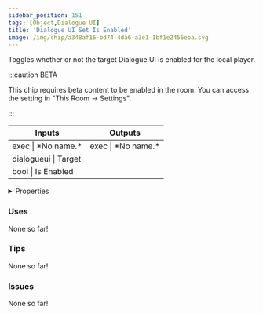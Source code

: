 ```yaml
---
sidebar_position: 151
tags: [Object,Dialogue UI]
title: 'Dialogue UI Set Is Enabled'
image: /img/chip/a348af16-bd74-4da6-a3e1-1bf1e2456eba.svg
---
```


Toggles whether or not the target Dialogue UI is enabled for the local player.

:::caution BETA

This chip requires beta content to be enabled in the room. You can access the setting in "This Room -> Settings".

:::

<IChip uuid="a348af16-bd74-4da6-a3e1-1bf1e2456eba"/>

<table><thead><tr><th>Inputs</th><th>Outputs</th></tr></thead><tbody><tr><td>exec | *No name.*</td><td>exec | *No name.*</td></tr><tr><td>dialogueui | Target</td><td /></tr><tr><td>bool | Is Enabled</td><td /></tr></tbody></table>

<details>
  <summary>Properties</summary>
  <div>
    <div>
    <table>
      <tbody>
        <tr>
          <td>Is beta required?</td>
          <td>Yes</td>
        </tr>
        <tr>
          <td>Is chip a trolling risk?</td>
          <td>No</td>
        </tr>
        <tr>
          <td>Is chip a role assignment risk?</td>
          <td>No</td>
        </tr>
        <tr>
          <td>Chip UUID</td>
          <td>a348af16-bd74-4da6-a3e1-1bf1e2456eba</td>
        </tr>
        <tr>
          <td>Room availability</td>
          <td>Available everywhere</td>
        </tr>
      </tbody>
    </table>
    </div>
  </div>
</details>

### Uses

None so far!

### Tips

None so far!

### Issues

None so far!